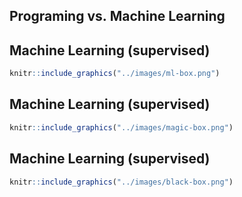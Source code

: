## Programing vs. Machine Learning  {.center data-background=../images/programing-ml.png data-background-size=contain}


## Machine Learning (supervised)

```r
knitr::include_graphics("../images/ml-box.png")
```

## Machine Learning (supervised)

```r
knitr::include_graphics("../images/magic-box.png")
```

## Machine Learning (supervised)

```r
knitr::include_graphics("../images/black-box.png")
```
